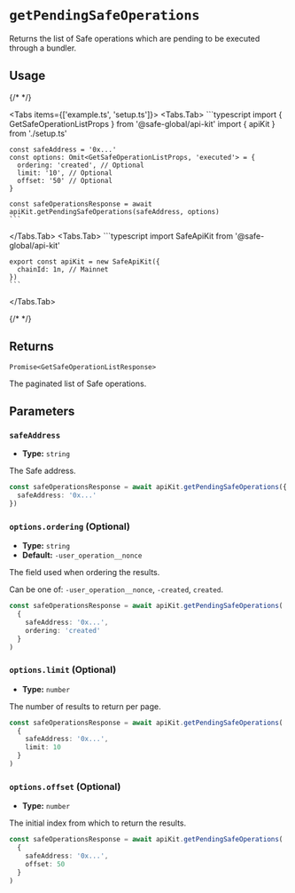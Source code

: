 
# `getPendingSafeOperations`

Returns the list of Safe operations which are pending to be executed through a bundler.

## Usage

{/* <!-- vale off --> */}

<Tabs items={['example.ts', 'setup.ts']}>
  <Tabs.Tab>
    ```typescript
    import { GetSafeOperationListProps } from '@safe-global/api-kit'
    import { apiKit } from './setup.ts'

    const safeAddress = '0x...'
    const options: Omit<GetSafeOperationListProps, 'executed'> = {
      ordering: 'created', // Optional
      limit: '10', // Optional
      offset: '50' // Optional
    }

    const safeOperationsResponse = await apiKit.getPendingSafeOperations(safeAddress, options)
    ```
  </Tabs.Tab>
  <Tabs.Tab>
    ```typescript
    import SafeApiKit from '@safe-global/api-kit'

    export const apiKit = new SafeApiKit({
      chainId: 1n, // Mainnet
    })
    ```
  </Tabs.Tab>
</Tabs>

{/* <!-- vale on --> */}

## Returns

`Promise<GetSafeOperationListResponse>`

The paginated list of Safe operations.

## Parameters

### `safeAddress`

- **Type:** `string`

The Safe address.

```typescript focus=2
const safeOperationsResponse = await apiKit.getPendingSafeOperations({
  safeAddress: '0x...'
})
```

### `options.ordering` (Optional)

- **Type:** `string`
- **Default:** `-user_operation__nonce`

The field used when ordering the results.

Can be one of: `-user_operation__nonce`, `-created`, `created`.

```typescript focus=4
const safeOperationsResponse = await apiKit.getPendingSafeOperations(
  {
    safeAddress: '0x...',
    ordering: 'created'
  }
)
```

### `options.limit` (Optional)

- **Type:** `number`

The number of results to return per page.

```typescript focus=4
const safeOperationsResponse = await apiKit.getPendingSafeOperations(
  {
    safeAddress: '0x...',
    limit: 10
  }
)
```

### `options.offset` (Optional)

- **Type:** `number`

The initial index from which to return the results.

```typescript focus=4
const safeOperationsResponse = await apiKit.getPendingSafeOperations(
  {
    safeAddress: '0x...',
    offset: 50
  }
)
```
